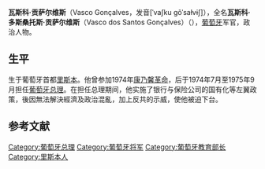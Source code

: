 {{Infobox officeholder
|name             = 瓦斯科·贡萨尔维斯
| original_name = {{lang|pt|Vasco dos Santos Gonçalves}}
|image            = Vasco Goncalves 1982 Henrique Matos 01 (cropped).jpg
|imagesize        =
|order            = 103rd 
|office           = 葡萄牙總理
|term_start       = 1974年7月18日
|term_end         = 1975年9月19日
|president        = [[安东尼奥·斯皮诺拉|安东尼奥·斯皮诺拉]]<br>[[弗朗西斯科·達科斯塔·戈麥斯|弗朗西斯科·達科斯塔·戈麥斯]]
|predecessor      = [[阿德利诺·达帕尔马·卡洛斯|阿德利诺·达帕尔马·卡洛斯]]
|successor        = [[若泽·皮涅伊罗·德阿泽维多|若泽·皮涅伊罗·德阿泽维多]]
|birth_date       = {{birth date|df=yes|1922|5|3}}
|birth_place      = [[里斯本|里斯本]], [[葡萄牙|葡萄牙]]
|death_date       = {{death date and age|df=yes|2005|6|11|1921|5|3}}
|death_place      = [[阿尔马西尔|阿尔马西尔]], [[葡萄牙|葡萄牙]]
|alma_mater       = [[葡萄牙军事学院|葡萄牙军事学院]]
|branch           = [[葡萄牙武装部队|葡萄牙军队]]
|serviceyears     = 1942–1975
|rank             = [[將軍|將軍]]
|battles          = 
|commands         =
|awards           = [[艾维斯的顺序|艾维斯的顺序]]<br>订购普拉亚吉隆
}}
'''瓦斯科·贡萨尔维斯'''（Vasco Gonçalves，发音[ˈvaʃku ɡõˈsaɫvɨʃ]），全名'''瓦斯科·多斯桑托斯·贡萨尔维斯'''（Vasco dos Santos Gonçalves）（{{bd|1922年|5月3日|2005年|6月11日|}}），[[葡萄牙|葡萄牙]]军官，政治人物。

==生平==
生于葡萄牙首都[[里斯本|里斯本]]。他曾参加1974年[[康乃馨革命|康乃馨革命]]，后于1974年7月至1975年9月担任[[葡萄牙总理|葡萄牙总理]]。在担任总理期间，他实施了银行与保险公司的国有化等左翼政策，後因無法解決經濟及政治混亂，加上反共的示威，使他被迫下台。

==参考文献==
{{reflist}}
{{冷戰相關人物}}

{{Authority control}}

{{DEFAULTSORT:Goncalves, Vasco}}
[[Category:葡萄牙总理|Category:葡萄牙总理]]
[[Category:葡萄牙将军|Category:葡萄牙将军]]
[[Category:葡萄牙教育部长|Category:葡萄牙教育部长]]
[[Category:里斯本人|Category:里斯本人]]